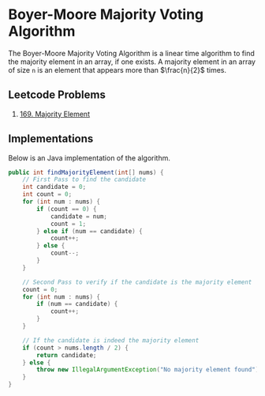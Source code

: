 # Boyer-Moore Majority Voting Algorithm

The Boyer-Moore Majority Voting Algorithm is a linear time algorithm to find the majority element in an array, if one exists. 
A majority element in an array of size `n` is an element that appears more than $\frac{n}{2}$ times.

## Leetcode Problems

1. [169. Majority Element](https://leetcode.com/problems/majority-element/description/) 

## Implementations

Below is an Java implementation of the algorithm.

```.java
public int findMajorityElement(int[] nums) {
    // First Pass to find the candidate
    int candidate = 0;
    int count = 0;
    for (int num : nums) {
        if (count == 0) {
            candidate = num;
            count = 1;
        } else if (num == candidate) {
            count++;
        } else {
            count--;
        }
    }

    // Second Pass to verify if the candidate is the majority element
    count = 0;
    for (int num : nums) {
        if (num == candidate) {
            count++;
        }
    }

    // If the candidate is indeed the majority element
    if (count > nums.length / 2) {
        return candidate;
    } else {
        throw new IllegalArgumentException("No majority element found");
    }
}
```